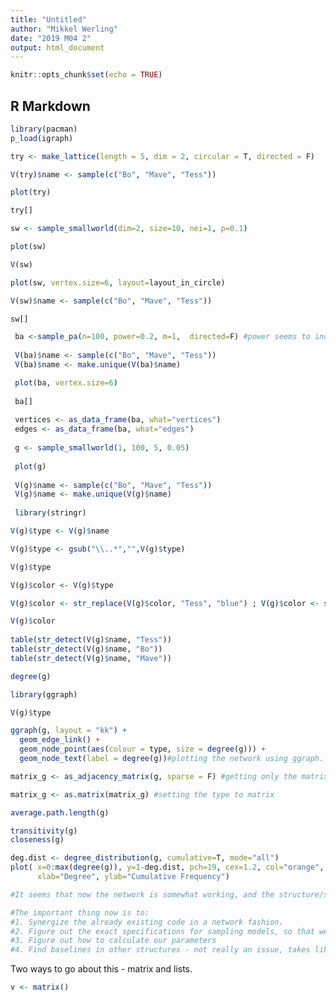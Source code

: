 ```yaml
---
title: "Untitled"
author: "Mikkel Werling"
date: "2019 M04 2"
output: html_document
---
```


```r
knitr::opts_chunk$set(echo = TRUE)
```

## R Markdown

```r
library(pacman)
p_load(igraph)

try <- make_lattice(length = 5, dim = 2, circular = T, directed = F)

V(try)$name <- sample(c("Bo", "Mave", "Tess"))

plot(try)

try[]

sw <- sample_smallworld(dim=2, size=10, nei=1, p=0.1)

plot(sw)

V(sw)

plot(sw, vertex.size=6, layout=layout_in_circle)

V(sw)$name <- sample(c("Bo", "Mave", "Tess"))

sw[]

 ba <-sample_pa(n=100, power=0.2, m=1,  directed=F) #power seems to indicate how central the connections are. 
 
 V(ba)$name <- sample(c("Bo", "Mave", "Tess"))
 V(ba)$name <- make.unique(V(ba)$name)

 plot(ba, vertex.size=6)
 
 ba[]
 
 vertices <- as_data_frame(ba, what="vertices")
 edges <- as_data_frame(ba, what="edges")
 
 g <- sample_smallworld(1, 100, 5, 0.05)
 
 plot(g)
 
 V(g)$name <- sample(c("Bo", "Mave", "Tess"))
 V(g)$name <- make.unique(V(g)$name)
 
 library(stringr)

V(g)$type <- V(g)$name

V(g)$type <- gsub("\\..*","",V(g)$type)

V(g)$type

V(g)$color <- V(g)$type

V(g)$color <- str_replace(V(g)$color, "Tess", "blue") ; V(g)$color <- str_replace(V(g)$color, "Mave", "yellow") ; V(g)$color <- str_replace(V(g)$color, "Bo", "red")

V(g)$color
 
table(str_detect(V(g)$name, "Tess"))
table(str_detect(V(g)$name, "Bo"))
table(str_detect(V(g)$name, "Mave"))

degree(g)

library(ggraph)

V(g)$type

ggraph(g, layout = "kk") +
  geom_edge_link() + 
  geom_node_point(aes(colour = type, size = degree(g))) +
  geom_node_text(label = degree(g))#plotting the network using ggraph. Layout can be altered. 

matrix_g <- as_adjacency_matrix(g, sparse = F) #getting only the matrix from the igraph object

matrix_g <- as.matrix(matrix_g) #setting the type to matrix

average.path.length(g)

transitivity(g)
closeness(g)

deg.dist <- degree_distribution(g, cumulative=T, mode="all")
plot( x=0:max(degree(g)), y=1-deg.dist, pch=19, cex=1.2, col="orange", 
      xlab="Degree", ylab="Cumulative Frequency")

#It seems that now the network is somewhat working, and the structure/scattering of the different types of agents looks good. Another idea could be to do this clustering in a much less random manner, so that some communities are largely comprised of the same type. But that is a topic of discussion for another time. 

#The important thing now is to:
#1. Synergize the already existing code in a network fashion.
#2. Figure out the exact specifications for sampling models, so that we can begin coding the calculations
#3. Figure out how to calculate our parameters
#4. Find baselines in other structures - not really an issue, takes like two seconds. 

```

Two ways to go about this - matrix and lists.

```r

v <- matrix()

```


